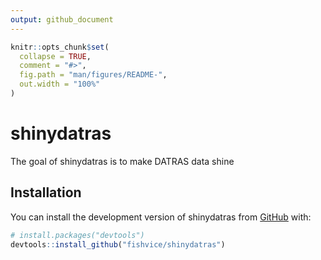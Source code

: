 ```yaml
---
output: github_document
---
```


<!-- README.md is generated from README.Rmd. Please edit that file -->

```r
knitr::opts_chunk$set(
  collapse = TRUE,
  comment = "#>",
  fig.path = "man/figures/README-",
  out.width = "100%"
)
```

# shinydatras

<!-- badges: start -->
<!-- badges: end -->

The goal of shinydatras is to make DATRAS data shine

## Installation

You can install the development version of shinydatras from [GitHub](https://github.com/) with:

``` r
# install.packages("devtools")
devtools::install_github("fishvice/shinydatras")
```

